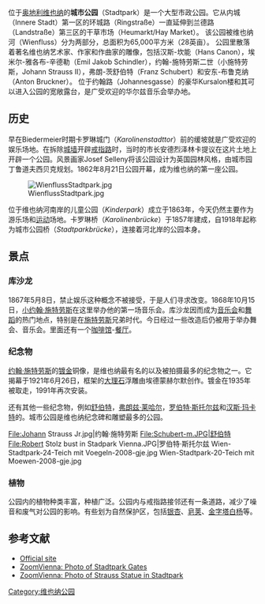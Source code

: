位于[[奥地利|奥地利]][[维也纳|维也纳]]的'''城市公园'''（Stadtpark）是一个大型市政公园。它从内城（Innere Stadt）第一区的环城路（Ringstraße）一直延伸到兰德路（Landstraße）第三区的干草市场（Heumarkt/Hay Market）。 该公园被维也纳河（Wienfluss）分为两部分，总面积为65,000平方米（28英亩）。 公园里散落着著名维也纳艺术家、作家和作曲家的雕像，包括汉斯-坎能（Hans Canon），埃米尔-雅各布-辛德勒（Emil Jakob Schindler），约翰-施特劳斯二世（小施特劳斯，Johann Strauss II），弗朗-茨舒伯特（Franz Schubert）和安东-布鲁克纳（Anton Bruckner）。 位于约翰路（Johannesgasse）的豪华Kursalon楼和其可以进入公园的宽敞露台，是广受欢迎的华尔兹音乐会举办地。

==历史==
早在Biedermeier时期卡罗琳城门（''Karolinenstadttor''）前的缓坡就是广受欢迎的娱乐场地。在拆除[[城墙|城墙]]开辟[[戒指路|戒指路]]时，当时的市长安德烈泽林卡提议在这片土地上开辟一个公园。风景画家Josef Selleny将该公园设计为英国园林风格，由城市园丁鲁道夫西贝克规划。1862年8月21日公园开幕，成为维也纳的第一座公园。  

[[Image:WienflussStadtpark.jpg|thumb]]

位于维也纳河南岸的儿童公园（''Kinderpark''）成立于1863年，今天仍然主要作为游乐场和[[运动|运动]]场地。卡罗琳桥（''Karolinenbrücke''）于1857年建成，自1918年起称为城市公园桥（''Stadtparkbrücke''），连接着河北岸的公园本身。

== 景点 ==
=== 库沙龙===

1867年5月8日，禁止娱乐这种概念不被接受，于是人们寻求改变。1868年10月15日，[[小约翰·施特劳斯|小约翰·施特劳斯]]在这里举办他的第一场音乐会。库沙龙因而成为[[音乐会|音乐会]]和[[舞蹈|舞蹈]]的热门地点，特别是在[[施特劳斯|施特劳斯]]兄弟时代。今日经过一些改造后仍被用于举办舞会、音乐会。里面还有一个[[咖啡馆|咖啡馆]]-[[餐厅|餐厅]]。

===纪念物=== 
[[约翰·施特劳斯|约翰·施特劳斯]]的[[镀金|镀金]]铜像，是维也纳最有名的以及被拍摄最多的纪念物之一。它揭幕于1921年6月26日，框架的[[大理石|大理石]]浮雕由埃德蒙赫尔默创作。镀金在1935年被取走，1991年再次安装。 

还有其他一些纪念物，例如[[舒伯特|舒伯特]]，[[弗朗兹·莱哈尔|弗朗兹·莱哈尔]]，[[罗伯特·斯托尔兹|罗伯特·斯托尔兹]]和[[汉斯·玛卡特|汉斯·玛卡特]]的。城市公园是维也纳纪念碑和雕塑最多的公园。
<gallery>
File:Johann Strauss Jr.jpg|约翰·施特劳斯
File:Schubert-m.JPG|舒伯特
File:Robert Stolz bust in Stadpark Vienna.JPG|罗伯特·斯托尔兹
Wien-Stadtpark-24-Teich mit Voegeln-2008-gje.jpg
Wien-Stadtpark-20-Teich mit Moewen-2008-gje.jpg
</gallery>

===植物===
公园内的植物种类丰富，种植广泛。公园内与戒指路接邻还有一条道路，减少了噪音和废气对公园的影响。有些划为自然保护区，包括[[银杏|银杏]]、[[皂荚|皂荚]]、[[杨|金字塔白杨]]等。

== 参考文献 ==
{{commons|Stadtpark, Vienna}}
* [https://web.archive.org/web/20080416192138/http://www.wien.gv.at/ma42/parks/stadtp.htm Official site]
* [https://web.archive.org/web/20061205093115/http://www.zoomvienna.com/archives/2006/11/stadtpark_gates.php ZoomVienna: Photo of Stadtpark Gates]
* [https://web.archive.org/web/20060507155219/http://www.zoomvienna.com/archives/2005/09/johan_strauss_s.php ZoomVienna: Photo of Strauss Statue in Stadtpark]

{{coord|48|12|17|N|16|22|50|E|region:AT-9_type:landmark|display=title}}
[[Category:维也纳公园|Category:维也纳公园]]